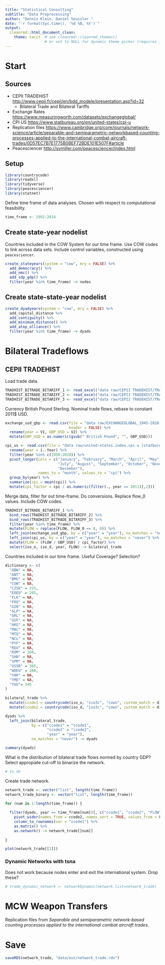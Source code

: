 ```yaml
---
title: "Statistical Consulting"
subtitle: "Data Preprocessing"
author: "Dennis Klein, Daniel Seussler "
date: "`r format(Sys.time(), '%d %B, %Y')`"
output: 
  cleanrmd::html_document_clean:
    theme: tacit  # see cleanrmd::cleanrmd_themes()
                  # or set to NULL for dynamic theme picker (requires internet)
---
```


# Start

## Sources

* CEPII TRADEHIST <http://www.cepii.fr/cepii/en/bdd_modele/presentation.asp?id=32>
    * Bilateral Trade and Bilateral Tariffs
* Exchange Rates <https://www.measuringworth.com/datasets/exchangeglobal/>
* CPI US <https://www.statbureau.org/en/united-states/cpi-u>
* Replication files <https://www.cambridge.org/core/journals/network-science/article/separable-and-semiparametric-networkbased-counting-processes-applied-to-the-international-combat-aircraft-trades/0D57EC7B7E1775B0BEF72BDE101E507F#article>
* Peacesciencer <http://svmiller.com/peacesciencer/index.html>

## Setup

```r
library(countrycode)
library(readxl)
library(tidyverse)
library(peacesciencer)
library(statnet)
```

Define time frame of data analyses. Chosen with respect to computational feasibility. 

```r
time_frame <- 1991:2014
```

## Create state-year nodelist

Countries included in the COW System for our time frame. Use COW codes to link across data sets. Include control variables, constructed using `peacesciencer`.

```r
create_stateyears(system = "cow", mry = FALSE) %>%
  add_democracy() %>%
  add_nmc() %>%
  add_sdp_gdp() %>%
  filter(year %in% time_frame) -> nodes
```

## Create state-state-year nodelist

```r
create_dyadyears(system = "cow", mry = FALSE) %>%
  add_capital_distance %>%
  add_contiguity() %>%
  add_minimum_distance() %>%
  add_atop_alliance() %>%
  filter(year %in% time_frame) -> dyads
```


# Bilateral Tradeflows

## CEPII TRADEHIST

Load trade data. 

```r
TRADHIST_BITRADE_BITARIFF_1 <- read_excel("data raw/CEPII TRADEHIST/TRADHIST_BITRADE_BITARIFF_1.xlsx")
TRADHIST_BITRADE_BITARIFF_2 <- read_excel("data raw/CEPII TRADEHIST/TRADHIST_BITRADE_BITARIFF_2.xlsx")
TRADHIST_BITRADE_BITARIFF_3 <- read_excel("data raw/CEPII TRADEHIST/TRADHIST_BITRADE_BITARIFF_3.xlsx")
```

Currency British Pound Sterling. Nominal trade flows, rebase to constant 2011$ USD.

```r
exchange_usd_gbp <- read.csv(file = "data raw/EXCHANGEGLOBAL_1945-2020.csv", 
                             header = FALSE) %>%
  rename(year = V1, GBP_USD = V2) %>%
  mutate(GBP_USD = as.numeric(gsub(" British Pound", "", GBP_USD)))

cpi_us <- read.csv(file = "data raw/united-states.index.cpi-u (statbureau.org).csv") %>%
  rename(year = ï..Year) %>%
  filter(year %in% c(1950:2020)) %>%
  pivot_longer(cols = c("January", "February", "March", "April", "May", "June",
                        "July", "August", "September", "October", "November",
                        "December"),
               names_to = "month", values_to = "cpi") %>% 
  group_by(year) %>%
  summarize(cpi = mean(cpi)) %>%
  mutate(cpi_factor = cpi / as.numeric(filter(., year == 2011)[,2]))
```

Merge data, filter for out time-frame. Do conversions. Replace flow_0 values. Include COW codes. 

```r
TRADHIST_BITRADE_BITARIFF_1 %>%
  bind_rows(TRADHIST_BITRADE_BITARIFF_2) %>%
  bind_rows(TRADHIST_BITRADE_BITARIFF_3) %>%
  filter(year %in% time_frame) %>%
  mutate(FLOW = replace(FLOW, FLOW_0 == 0, 0)) %>%
  left_join(exchange_usd_gbp, by = c("year" = "year"), na_matches = "never") %>%
  left_join(cpi_us, by = c("year" = "year"), na_matches = "never") %>%
  mutate(FLOW = (FLOW / GBP_USD) / cpi_factor) %>% 
  select(iso_o, iso_d, year, FLOW) -> bilateral_trade
```

Countries included in our time frame. Useful Coverage? Selection?

```r
dictionary <- c(
  "ABW" = NA, 
  "ANT" = NA, 
  "BMU" = NA, 
  "CUW" = NA,
  "CZSK" = 315, 
  "EDEU" = 265, 
  "FLK" = NA, 
  "FRO" = NA, 
  "GIB" = NA, 
  "GLP" = NA, 
  "GRL" = NA, 
  "GUF" = NA, 
  "HKG" = NA, 
  "MAC" = NA,
  "MTQ" = NA, 
  "NCL" = NA, 
  "PYF" = NA,
  "REU" = NA,
  "ROM" = 360, 
  "SHN" = NA,
  "SPM" = NA,
  "USSR" = 365, 
  "WDEU" = 260, 
  "YAR" = NA,
  "YMD" = NA, 
  "YUG"= 345
)
  
bilateral_trade %>%
  mutate(ccode1 = countrycode(iso_o, "iso3c", "cown", custom_match = dictionary)) %>%
  mutate(ccode2 = countrycode(iso_d, "iso3c", "cown", custom_match = dictionary)) -> bilateral_trade
```


```r
dyads %>%
  left_join(bilateral_trade, 
            by = c("ccode1" = "ccode1",
                   "ccode2" = "ccode2", 
                   "year" = "year"), 
            na_matches = "never") -> dyads
```

```r
summary(dyads)
```

What is the distribution of bilateral trade flows normed by country GDP? 
Select appropiate cut-off to binarize the network.

```r
# to do
```

Create trade network. 

```r
network_trade <- vector("list", length(time_frame))
network_trade_binary <- vector("list", length(time_frame))

for (num in 1:length(time_frame)) {
  
  filter(dyads, year == time_frame[num])[, c("ccode1", "ccode2", "FLOW")] %>%
    pivot_wider(names_from = ccode2, names_sort = TRUE, values_from = FLOW) %>%
    column_to_rownames(var = "ccode1") %>%
    as.matrix() %>%
    as.network() -> network_trade[[num]]
  
}
```

```r
plot(network_trade[[2]])
```


### Dynamic Networks with tsna

Does not work because nodes enter and exit the international system. Drop these?

```r
# trade_dynamic_network <- networkDynamic(network.list=network_trade)
```


# MCW Weapon Transfers

Replication files from *Separable and semiparametric network-based counting processes applied to the international combat aircraft trades*.


# Save

```r
saveRDS(network_trade, "data/out/network_trade.rds")
```



